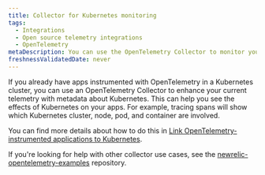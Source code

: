 ```yaml
---
title: Collector for Kubernetes monitoring
tags:
  - Integrations
  - Open source telemetry integrations
  - OpenTelemetry
metaDescription: You can use the OpenTelemetry Collector to monitor your Kubernetes clusters.
freshnessValidatedDate: never
---
```


If you already have apps instrumented with OpenTelemetry in a Kubernetes cluster, you can use an OpenTelemetry Collector to enhance your current telemetry with metadata about Kubernetes. This can help you see the effects of Kubernetes on your apps. For example, tracing spans will show which Kubernetes cluster, node, pod, and container are involved.

You can find more details about how to do this in [Link OpenTelemetry-instrumented applications to Kubernetes](/docs/kubernetes-pixie/kubernetes-integration/advanced-configuration/link-otel-applications-kubernetes).

If you're looking for help with other collector use cases, see the [newrelic-opentelemetry-examples](https://github.com/newrelic/newrelic-opentelemetry-examples) repository.



